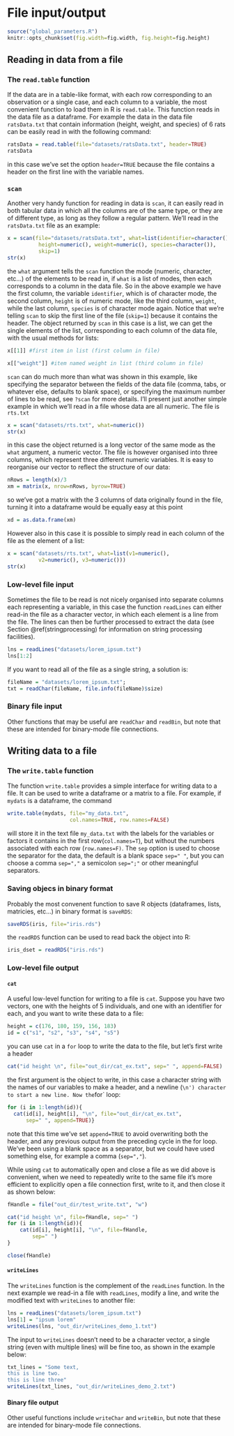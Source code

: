 # File input/output {#IO}

```{r setup, include=FALSE}
source("global_parameters.R")
knitr::opts_chunk$set(fig.width=fig.width, fig.height=fig.height)
```

## Reading in data from a file

### The `read.table` function {#read.table}

If the data are in a table-like format, with each row corresponding to an observation or a single case, and each column to a variable, the most convenient function to load them in R is `read.table`. This function reads in the data file as a dataframe. For example the data in the data file `ratsData.txt` that contain information (height, weight, and species) of 6 rats can be easily read in with the following command:
```{r, eval=TRUE}
ratsData = read.table(file="datasets/ratsData.txt", header=TRUE)
ratsData
```

in this case we've set the option `header=TRUE` because the file contains a header on the first line with the variable names.

### `scan` {#scan}

Another very handy function for reading in data is `scan`, it can easily read in both tabular data in which all the columns are of the same type, or they are of different type, as long as they follow a regular pattern. We'll read in the `ratsData.txt` file as an example:
```{r eval=TRUE}
x = scan(file="datasets/ratsData.txt", what=list(identifier=character(),
          height=numeric(), weight=numeric(), species=character()),
          skip=1)
str(x)
```

the `what` argument tells the `scan` function the mode (numeric, character, etc...) of the elements to be read in, if `what` is a list of modes, then each corresponds to a column in the data file. So in the above example we have the first column, the variable `identifier`, which is of character mode, the second column, `height` is of numeric mode, like the third column, `weight`, while the last column, `species` is of character mode again. Notice that we're telling `scan` to skip the first line of the file (`skip=1`) because it contains the header. The object returned by `scan` in this case is a list, we can get the single elements of the list, corresponding to each column of the data file, with the usual methods for lists:
```{r eval=TRUE}
x[[1]] #first item in list (first column in file)
```

```{r eval=TRUE}
x[["weight"]] #item named weight in list (third column in file)
```

`scan` can do much more than what was shown in this example, like specifying the separator between the fields of the data file (comma, tabs, or whatever else, defaults to blank space), or specifying the maximum number of lines to be read, see `?scan` for more details. I'll present just another simple example in which we'll read in a file whose data are all numeric. The file is `rts.txt`
```{r, eval=TRUE}
x = scan("datasets/rts.txt", what=numeric())
str(x)
```

in this case the object returned is a long vector of the same mode as the `what` argument, a numeric vector. The file is however organised into three columns, which represent three different numeric variables. It is easy to reorganise our vector to reflect the structure of our data:
```{r eval=TRUE}
nRows = length(x)/3
xm = matrix(x, nrow=nRows, byrow=TRUE)
```

so we've got a matrix with the 3 columns of data originally found in the file, turning it into a dataframe would be equally easy at this point
```{r eval=TRUE}
xd = as.data.frame(xm)
```

However also in this case it is possible to simply read in each column of the file as the element of a list:
```{r eval=TRUE}
x = scan("datasets/rts.txt", what=list(v1=numeric(),
          v2=numeric(), v3=numeric()))
str(x)
```

### Low-level file input

Sometimes the file to be read is not nicely organised into separate columns each representing a variable, in this case the function `readLines` can either read-in the file as a character vector, in which each element is a line from the file. The lines can then be further processed to extract the data (see Section \@ref(stringprocessing) for information on string processing facilities).

```{r}
lns = readLines("datasets/lorem_ipsum.txt")
lns[1:2]
```

If you want to read all of the file as a single string, a solution is:

```{r}
fileName = "datasets/lorem_ipsum.txt"; 
txt = readChar(fileName, file.info(fileName)$size)
```

### Binary file input
Other functions that may be useful are `readChar` and `readBin`, but note that these are intended for binary-mode file connections.

## Writing data to a file

### The `write.table` function {#write.table}

The function `write.table` provides a simple interface for writing data to a file. It can be used to write a dataframe or a matrix to a file. For example, if `mydats` is a dataframe, the command
```{r eval=FALSE}
write.table(mydats, file="my_data.txt",
                    col.names=TRUE, row.names=FALSE)
```
will store it in the text file `my_data.txt` with the labels for the variables or factors it contains in the first row(`col.names=T`), but without the numbers associated with each row (`row.names=F)`. The `sep` option is used to choose the separator for the data, the default is a blank space `sep=" "`, but you can choose a comma `sep=","` a semicolon `sep=";"` or other meaningful separators.

### Saving objecs in binary format 

Probably the most convenent function to save R objects (dataframes, lists, matricies, etc...) in binary format is `saveRDS`:
```{r}
saveRDS(iris, file="iris.rds")
```

the `readRDS` function can be used to read back the object into R:
```{r}
iris_dset = readRDS("iris.rds")
```

### Low-level file output {#cat}

#### `cat`

A useful low-level function for writing to a file is `cat`. Suppose you have two vectors, one with the heights of 5 individuals, and one with an identifier for each, and you want to write these data to a file:
```{r eval=TRUE}
height = c(176, 180, 159, 156, 183)
id = c("s1", "s2", "s3", "s4", "s5")
```

you can use `cat` in a `for` loop to write the data to the file, but let's first write a header
```{r eval=TRUE}
cat("id height \n", file="out_dir/cat_ex.txt", sep=" ", append=FALSE)
```

the first argument is the object to write, in this case a character string with the names of our variables to make a header, and a newline (`\n') character to start a new line. Now the `for` loop:
```{r eval=TRUE}
for (i in 1:length(id)){
  cat(id[i], height[i], "\n", file="out_dir/cat_ex.txt",
      sep=" ", append=TRUE)}
```

note that this time we've set `append=TRUE` to avoid overwriting both the header, and any previous output from the preceding cycle in the for loop. We've been using a blank space as a separator, but we could have used something else, for example a comma (`sep=","`).

While using `cat` to automatically open and close a file as we did above is convenient, when we need to repeatedly write to the same file it's more efficient to explicitly open a file connection first, write to it, and then close it as shown below:

```{r, eval=TRUE}
fHandle = file("out_dir/test_write.txt", "w")

cat("id height \n", file=fHandle, sep=" ")
for (i in 1:length(id)){
    cat(id[i], height[i], "\n", file=fHandle,
        sep=" ")
}

close(fHandle)
```

#### `writeLines`

The `writeLines` function is the complement of the `readLines` function. In the next example we read-in a file with `readLines`, modify a line, and write the modified text with `writeLines` to another file:

```{r}
lns = readLines("datasets/lorem_ipsum.txt")
lns[1] = "ipsum lorem"
writeLines(lns, "out_dir/writeLines_demo_1.txt")
```

The input to `writeLines` doesn't need to be a character vector, a single string (even with multiple lines) will be fine too, as shown in the example below:

```{r}
txt_lines = "Some text,
this is line two.
this is line three"
writeLines(txt_lines, "out_dir/writeLines_demo_2.txt")
```

#### Binary file output
Other useful functions include `writeChar` and `writeBin`, but note that these are intended for binary-mode file connections.

